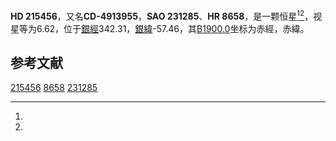 {{Starbox begin
| name = HD 215456
}}
{{Starbox observe
| epoch = [[J2000.0|J2000.0]]
| constell = {{星座名待查}}<ref name=SIMBAD>{{cite web
 | url=http://simbad.u-strasbg.fr/simbad/sim-id?Ident=HR+8658
 | title =Pulsating variable Star
 | publisher=Centre de Données astronomiques de Strasbourg
 | work=SIMBAD
 | accessdate=2012-07-13}}</ref><ref name=DATA>{{cite web
 | url=http://vizier.u-strasbg.fr/viz-bin/VizieR-5?-out.add=.&-source=5050&-corr=PK=HR&-out.max=9999&HR=8658
 | title=VizieR Detailed Page
 | accessdate=2012-07-13
 | archive-date=2016-03-04
 | archive-url=https://web.archive.org/web/20160304224551/http://vizier.u-strasbg.fr/viz-bin/VizieR-5?-out.add=.&-source=5050&-corr=PK=HR&-out.max=9999&HR=8658
 | dead-url=no
 }}</ref>
| 星官 = 
| ra = {{RA|22|46|8}}<ref name=SIMBAD /><ref name=DATA />
| dec = {{DEC|-48|58|44}}<ref name=SIMBAD /><ref name=DATA />
| appmag_v = 6.62<ref name=SIMBAD /><ref name=DATA />
}}
{{Starbox character
| class = F9V<ref name=SIMBAD /><ref name=DATA />
| b-v = 0.63<ref name=SIMBAD /><ref name=DATA />
| u-b = <ref name=SIMBAD /><ref name=DATA />
| r-i = <ref name=SIMBAD /><ref name=DATA />
| variable = 
}}
{{Starbox astrometry
| radial_v = 
| prop_mo_ra = -19
| parallax = 
| p_error = 
}}
{{Starbox catalog
| names =CD-4913955，[[SAO星表|SAO]] 231285，[[HD星表|HD]] 215456，[[HR星表|HR]] 8658}}
{{Starbox reference |Simbad=HR+8658}}
{{Starbox end}}

'''HD 215456'''，又名'''CD-4913955'''，'''SAO 231285'''、'''HR 8658'''，是一颗恒星<ref name=SIMBAD /><ref name=DATA />，视星等为6.62，位于[[銀道座標系|銀經]]342.31，[[銀道座標系|銀緯]]-57.46，其[[B1900.0|B1900.0]]坐标为赤經{{RA|22|40|7.4}}，赤緯{{DEC|-49|-57.46|12}}。

== 参考文献 ==
{{reflist}}

{{star-stub}}

[[Category:HD和HDE天體|215456]]
[[Category:HR天體|8658]]
[[Category:SAO天體|231285]]
